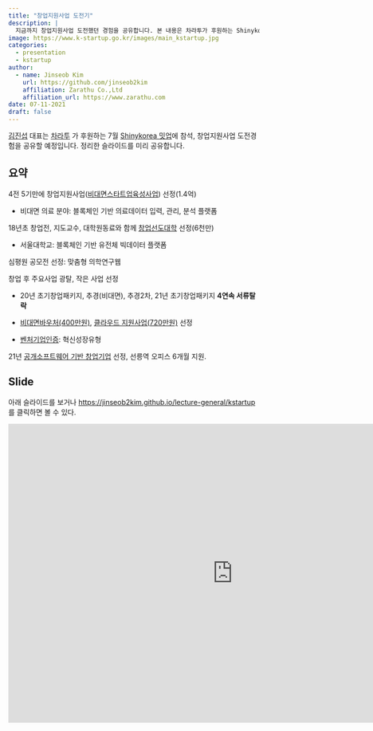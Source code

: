 ```yaml
---
title: "창업지원사업 도전기"
description: |
  지금까지 창업지원사업 도전했던 경험을 공유합니다. 본 내용은 차라투가 후원하는 Shinykorea 7월 밋업에서 발표할 예정입니다. 
image: https://www.k-startup.go.kr/images/main_kstartup.jpg
categories:
  - presentation
  - kstartup
author:
  - name: Jinseob Kim
    url: https://github.com/jinseob2kim
    affiliation: Zarathu Co.,Ltd
    affiliation_url: https://www.zarathu.com
date: 07-11-2021
draft: false
---
```



[김진섭](https://github.com/jinseob2kim) 대표는 [차라투](https://www.zarathu.com) 가 후원하는 7월 [Shinykorea 밋업](https://github.com/shinykorea/Meetup)에 참석, 창업지원사업 도전경험을 공유할 예정입니다. 정리한 슬라이드를 미리 공유합니다. 



## 요약

4전 5기만에 창업지원사업([비대면스타트업육성사업](https://pf.kakao.com/_XsuxgC/79525247)) 선정(1.4억)

* 비대면 의료 분야:  블록체인 기반 의료데이터 입력, 관리, 분석 플랫폼


18년초 창업전, 지도교수, 대학원동료와 함께 [창업선도대학](https://www.k-startup.go.kr/univ/main/prm/HistoryList.do) 선정(6천만)

* 서울대학교: 블록체인 기반 유전체 빅데이터 플랫폼

심평원 공모전 선정: 맞춤형 의학연구웹


창업 후 주요사업 광탈, 작은 사업 선정

* 20년 초기창업패키지, 추경(비대면), 추경2차, 21년 초기창업패키지 **4연속 서류탈락**

* [비대면바우처(400만원)](https://me2.do/x50u16TK), [클라우드 지원사업(720만원)](https://www.jobaba.net/fntn/dtl.do?seq=10794&recom=Y) 선정

* [벤처기업인증](https://pf.kakao.com/_XsuxgC/73501491): 혁신성장유형


21년 [공개소프트웨어 기반 창업기업](https://www.oss.kr/notice/show/16c54b9d-cb52-4606-b03e-ec9aad584936?page=1) 선정, 선릉역 오피스 6개월 지원.



## Slide

아래 슬라이드를 보거나 [https://jinseob2kim.github.io/lecture-general/kstartup](https://jinseob2kim.github.io/lecture-general/kstartup) 를 클릭하면 볼 수 있다.

<iframe src="https://jinseob2kim.github.io/lecture-general/kstartup" width="900" height="600" style="border: none;"></iframe>


